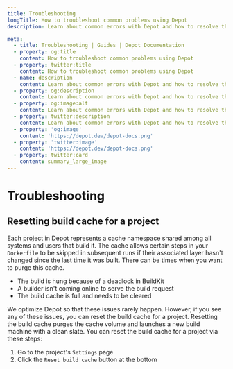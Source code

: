 ```yaml
---
title: Troubleshooting
longTitle: How to troubleshoot common problems using Depot
description: Learn about common errors with Depot and how to resolve them.

meta:
  - title: Troubleshooting | Guides | Depot Documentation
  - property: og:title
    content: How to troubleshoot common problems using Depot
  - property: twitter:title
    content: How to troubleshoot common problems using Depot
  - name: description
    content: Learn about common errors with Depot and how to resolve them.
  - property: og:description
    content: Learn about common errors with Depot and how to resolve them.
  - property: og:image:alt
    content: Learn about common errors with Depot and how to resolve them.
  - property: twitter:description
    content: Learn about common errors with Depot and how to resolve them.
  - property: 'og:image'
    content: 'https://depot.dev/depot-docs.png'
  - property: 'twitter:image'
    content: 'https://depot.dev/depot-docs.png'
  - property: twitter:card
    content: summary_large_image
---
```


# Troubleshooting

## Resetting build cache for a project

Each project in Depot represents a cache namespace shared among all systems and users that build it. The cache allows certain steps in your `Dockerfile` to be skipped in subsequent runs if their associated layer hasn't changed since the last time it was built. There can be times when you want to purge this cache.

- The build is hung because of a deadlock in BuildKit
- A builder isn't coming online to serve the build request
- The build cache is full and needs to be cleared

We optimize Depot so that these issues rarely happen. However, if you see any of these issues, you can reset the build cache for a project. Resetting the build cache purges the cache volume and launches a new build machine with a clean slate. You can reset the build cache for a project via these steps:

1. Go to the project's `Settings` page
2. Click the `Reset build cache` button at the bottom
